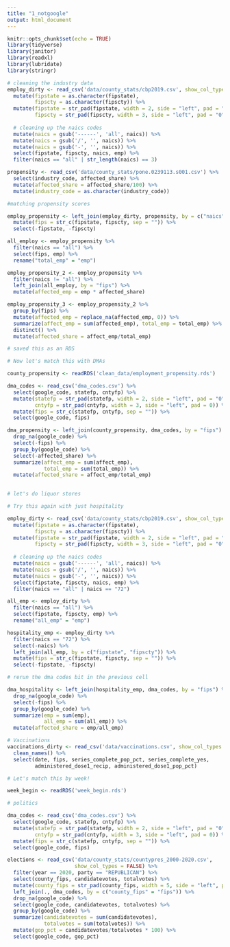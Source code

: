 ```yaml
---
title: "1_notgoogle"
output: html_document
---
```


```r
knitr::opts_chunk$set(echo = TRUE)
library(tidyverse)
library(janitor)
library(readxl)
library(lubridate)
library(stringr)
```

```r
# cleaning the industry data
employ_dirty <- read_csv('data/county_stats/cbp2019.csv', show_col_types = FALSE) %>%
  mutate(fipstate = as.character(fipstate),
         fipscty = as.character(fipscty)) %>%
  mutate(fipstate = str_pad(fipstate, width = 2, side = "left", pad = "0"),
         fipscty = str_pad(fipscty, width = 3, side = "left", pad = "0")) %>%
  
  # cleaning up the naics codes
  mutate(naics = gsub('------', 'all', naics)) %>%
  mutate(naics = gsub('/', '', naics)) %>%
  mutate(naics = gsub('-', '', naics)) %>%
  select(fipstate, fipscty, naics, emp) %>%
  filter(naics == "all" | str_length(naics) == 3)

propensity <- read_csv('data/county_stats/pone.0239113.s001.csv') %>%
  select(industry_code, affected_share) %>%
  mutate(affected_share = affected_share/100) %>%
  mutate(industry_code = as.character(industry_code))

#matching propensity scores

employ_propensity <- left_join(employ_dirty, propensity, by = c("naics" = "industry_code")) %>%
  mutate(fips = str_c(fipstate, fipscty, sep = "")) %>%
  select(-fipstate, -fipscty) 

all_employ <- employ_propensity %>%
  filter(naics == "all") %>%
  select(fips, emp) %>%
  rename("total_emp" = "emp")

employ_propensity_2 <- employ_propensity %>%
  filter(naics != "all") %>%
  left_join(all_employ, by = "fips") %>%
  mutate(affected_emp = emp * affected_share)

employ_propensity_3 <- employ_propensity_2 %>%
  group_by(fips) %>%
  mutate(affected_emp = replace_na(affected_emp, 0)) %>%
  summarize(affect_emp = sum(affected_emp), total_emp = total_emp) %>%
  distinct() %>%
  mutate(affected_share = affect_emp/total_emp)

# saved this as an RDS

# Now let's match this with DMAs

county_propensity <- readRDS('clean_data/employment_propensity.rds')

dma_codes <- read_csv('dma_codes.csv') %>%
  select(google_code, statefp, cntyfp) %>%
  mutate(statefp = str_pad(statefp, width = 2, side = "left", pad = "0"),
         cntyfp = str_pad(cntyfp, width = 3, side = "left", pad = 0)) %>%
  mutate(fips = str_c(statefp, cntyfp, sep = "")) %>%
  select(google_code, fips)

dma_propensity <- left_join(county_propensity, dma_codes, by = "fips") %>%
  drop_na(google_code) %>%
  select(-fips) %>%
  group_by(google_code) %>%
  select(-affected_share) %>%
  summarize(affect_emp = sum(affect_emp),
            total_emp = sum(total_emp)) %>%
  mutate(affected_share = affect_emp/total_emp)
  


```
```r
# let's do liquor stores


```

```r
# Try this again with just hospitality

employ_dirty <- read_csv('data/county_stats/cbp2019.csv', show_col_types = FALSE) %>%
  mutate(fipstate = as.character(fipstate),
         fipscty = as.character(fipscty)) %>%
  mutate(fipstate = str_pad(fipstate, width = 2, side = "left", pad = "0"),
         fipscty = str_pad(fipscty, width = 3, side = "left", pad = "0")) %>%
  
  # cleaning up the naics codes
  mutate(naics = gsub('------', 'all', naics)) %>%
  mutate(naics = gsub('/', '', naics)) %>%
  mutate(naics = gsub('-', '', naics)) %>%
  select(fipstate, fipscty, naics, emp) %>%
  filter(naics == "all" | naics == "72")

all_emp <- employ_dirty %>%
  filter(naics == "all") %>%
  select(fipstate, fipscty, emp) %>%
  rename("all_emp" = "emp")

hospitality_emp <- employ_dirty %>%
  filter(naics == "72") %>%
  select(-naics) %>%
  left_join(all_emp, by = c("fipstate", "fipscty")) %>%
  mutate(fips = str_c(fipstate, fipscty, sep = "")) %>%
  select(-fipstate, -fipscty)

# rerun the dma codes bit in the previous cell

dma_hospitality <- left_join(hospitality_emp, dma_codes, by = "fips") %>%
  drop_na(google_code) %>%
  select(-fips) %>%
  group_by(google_code) %>%
  summarize(emp = sum(emp),
            all_emp = sum(all_emp)) %>%
  mutate(affected_share = emp/all_emp)
```


```r
# Vaccinations
vaccinations_dirty <- read_csv('data/vaccinations.csv', show_col_types = FALSE) %>%
  clean_names() %>%
  select(date, fips, series_complete_pop_pct, series_complete_yes,
         administered_dose1_recip, administered_dose1_pop_pct)

# Let's match this by week!

week_begin <- readRDS('week_begin.rds')
```


```r
# politics

dma_codes <- read_csv('dma_codes.csv') %>%
  select(google_code, statefp, cntyfp) %>%
  mutate(statefp = str_pad(statefp, width = 2, side = "left", pad = "0"),
         cntyfp = str_pad(cntyfp, width = 3, side = "left", pad = 0)) %>%
  mutate(fips = str_c(statefp, cntyfp, sep = "")) %>%
  select(google_code, fips)

elections <- read_csv('data/county_stats/countypres_2000-2020.csv',
                      show_col_types = FALSE) %>%
  filter(year == 2020, party == "REPUBLICAN") %>%
  select(county_fips, candidatevotes, totalvotes) %>%
  mutate(county_fips = str_pad(county_fips, width = 5, side = "left", pad = "0")) %>%
  left_join(., dma_codes, by = c("county_fips" = "fips")) %>%
  drop_na(google_code) %>%
  select(google_code, candidatevotes, totalvotes) %>%
  group_by(google_code) %>%
  summarize(candidatevotes = sum(candidatevotes),
            totalvotes = sum(totalvotes)) %>% 
  mutate(gop_pct = candidatevotes/totalvotes * 100) %>%
  select(google_code, gop_pct)
  



  
```

